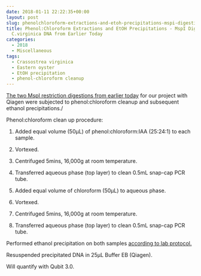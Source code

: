 ```yaml
---
date: 2018-01-11 22:22:35+00:00
layout: post
slug: phenolchloroform-extractions-and-etoh-precipitations-mspi-digestions-of-c-virginica-dna-from-earlier-today
title: Phenol:Chloroform Extractions and EtOH Precipitations - MspI Digestions of
  C.virginica DNA from Earlier Today
categories:
  - 2018
  - Miscellaneous
tags:
  - Crassostrea virginica
  - Eastern oyster
  - EtOH precipitation
  - phenol-chloroform cleanup
---
```


[The two MspI restriction digestions from earlier today](https://robertslab.github.io/sams-notebook/posts/2018/2018-01-11-restriction-di…virginica-gdna/) for our project with Qiagen were subjected to phenol:chloroform cleanup and subsequent ethanol precipitations./

Phenol:chloroform clean up procedure:





  1. Added equal volume (50μL) of phenol:chloroform:IAA (25:24:1) to each sample.



  2. Vortexed.



  3. Centrifuged 5mins, 16,000g at room temperature.



  4. Transferred aqueous phase (top layer) to clean 0.5mL snap-cap PCR tube.



  5. Added equal volume of chloroform (50μL) to aqueous phase.



  6. Vortexed.



  7. Centrifuged 5mins, 16,000g at room temperature.



  8. Transferred aqueous phase (top layer) to clean 0.5mL snap-cap PCR tube.






Performed ethanol precipitation on both samples [according to lab protocol.](https://github.com/RobertsLab/resources/blob/master/protocols/ethanol_precipitation_DNA.md)

Resuspended precipitated DNA in 25μL Buffer EB (Qiagen).

Will quantify with Qubit 3.0.

